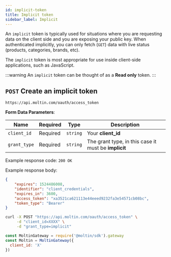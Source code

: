 ```yaml
---
id: implicit-token
title: Implicit token
sidebar_label: Implicit
---
```


An `implicit` token is typically used for situations where you are requesting data on the client side and you are exposing your public key. When authenticated implicitly, you can only fetch (`GET`) data with live status (products, categories, brands, etc).

The `implicit` token is most appropriate for use inside client-side applications, such as JavaScript.

:::warning
An `implicit` token can be thought of as a **Read only** token.
:::

## `POST` Create an implicit token

```http
https://api.moltin.com/oauth/access_token
```

<!--DOCUSAURUS_CODE_TABS-->

<!-- Request -->

**Form Data Parameters**:

| Name         | Required | Type     | Description                                          |
| ---          | ---      | ---      | ---                                                  |
| `client_id`  | Required | `string` | Your **client_id**                                   |
| `grant_type` | Required | `string` | The grant type, in this case it must be **implicit** |


<!-- Response -->

Example response code: `200 OK`

Example response body:


```json
{
    "expires": 1524486008,
    "identifier": "client_credentials",
    "expires_in": 3600,
    "access_token": "xa3521ca621113e44eeed9232fa3e54571cb08bc",
    "token_type": "Bearer"
}

```

<!--END_DOCUSAURUS_CODE_TABS-->

<!--DOCUSAURUS_CODE_TABS-->

<!--cURL-->

```bash
curl -X POST "https://api.moltin.com/oauth/access_token" \
     -d "client_id=XXXX" \
     -d "grant_type=implicit"

```

<!--JavaScript SDK-->

```javascript
const MoltinGateway = require('@moltin/sdk').gateway
const Moltin = MoltinGateway({
  client_id: 'X'
})

```

<!--END_DOCUSAURUS_CODE_TABS-->
